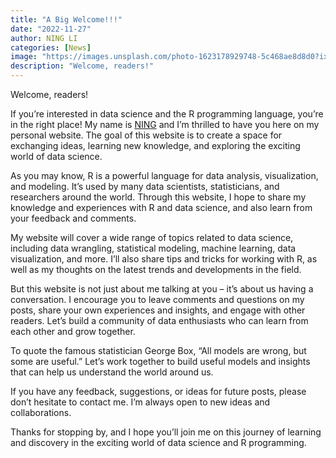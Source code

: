 ```yaml
---
title: "A Big Welcome!!!"
date: "2022-11-27"
author: NING LI
categories: [News]
image: "https://images.unsplash.com/photo-1623178929748-5c468ae8d8d0?ixlib=rb-4.0.3&ixid=MnwxMjA3fDB8MHxzZWFyY2h8MjB8fHdlbGNvbWV8ZW58MHx8MHx8&auto=format&fit=crop&w=500&q=60"
description: "Welcome, readers!" 
---
```


Welcome, readers!

If you're interested in data science and the R programming language, you're in the right place! My name is [NING](https://twitter.com/ningli3739) and I'm thrilled to have you here on my personal website. The goal of this website is to create a space for exchanging ideas, learning new knowledge, and exploring the exciting world of data science.

As you may know, R is a powerful language for data analysis, visualization, and modeling. It's used by many data scientists, statisticians, and researchers around the world. Through this website, I hope to share my knowledge and experiences with R and data science, and also learn from your feedback and comments.

My website will cover a wide range of topics related to data science, including data wrangling, statistical modeling, machine learning, data visualization, and more. I'll also share tips and tricks for working with R, as well as my thoughts on the latest trends and developments in the field.

But this website is not just about me talking at you -- it's about us having a conversation. I encourage you to leave comments and questions on my posts, share your own experiences and insights, and engage with other readers. Let's build a community of data enthusiasts who can learn from each other and grow together.

To quote the famous statistician George Box, "All models are wrong, but some are useful." Let's work together to build useful models and insights that can help us understand the world around us.

If you have any feedback, suggestions, or ideas for future posts, please don't hesitate to contact me. I'm always open to new ideas and collaborations.

Thanks for stopping by, and I hope you'll join me on this journey of learning and discovery in the exciting world of data science and R programming.
